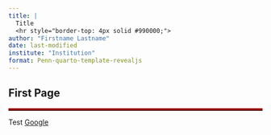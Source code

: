 ```yaml
---
title: |
  Title
  <hr style="border-top: 4px solid #990000;">
author: "Firstname Lastname"
date: last-modified
institute: "Institution"
format: Penn-quarto-template-revealjs
---
```


## First Page

<hr style="border-top: 4px solid #990000;">

Test [Google](google.com)
